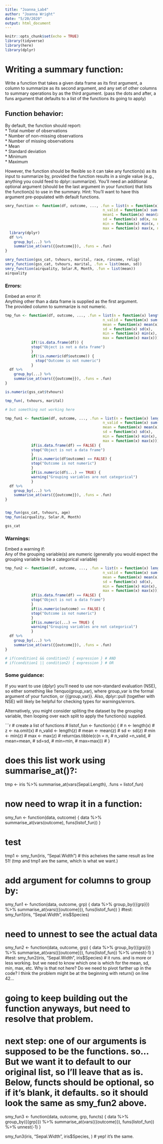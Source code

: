 ```yaml
---
title: "Joanna_Lab4"
author: "Joanna Wright"
date: "5/20/2020"
output: html_document
---
```


```r
knitr::opts_chunk$set(echo = TRUE)
library(tidyverse)
library(here)
library(dplyr)
```

# Writing a summary function:
Write a function that takes a given data frame as its first argument, a column to summarize as its second argument, and any set of other columns to summary operations by as the third argument. (pass the dots and after, a funs argument that defaults to a list of the functions its going to apply)

## Function behavior:
By default, the function should report:  
* Total number of observations  
* Number of non-missing observations  
* Number of missing observations  
* Mean  
* Standard deviation  
* Minimum  
* Maximum  

However, the function should be flexible so it can take any function(s) as its input to summarize by, provided the function results in a single value (e.g., anything you could feed to dplyr::summarize). You’ll need an additional optional argument (should be the last argument in your function) that lists the function(s) to use in the summary. Hint: You’ll want to have this argument pre-populated with default functions.


```r

smry_function <- function(df, outcome, ..., .fun = list(n = function(x) length(x),
                                             n_valid = function(x) sum(!is.na(x)),
                                             mean1 = function(x) mean(x, na.rm = TRUE),
                                             sd = function(x) sd(x, na.rm = TRUE),
                                             min = function(x) min(x, na.rm = TRUE),
                                             max = function(x) max(x, na.rm = TRUE))) {
  library(dplyr)
  df %>% 
    group_by(...) %>% 
    summarise_at(vars({{outcome}}), .funs = .fun)
}

smry_function(gss_cat, tvhours, marital, race, rincome, relig)
smry_function(gss_cat, tvhours, marital, .fun = list(mean, sd))
smry_function(airquality, Solar.R, Month, .fun = list(mean))
airquality

```

### Errors:  
Embed an error if:  
Anything other than a data frame is supplied as the first argument.  
The provided column to summarize is not numeric. 

```r

tmp_fun <- function(df, outcome, ..., .fun = list(n = function(x) length(x),
                                             n_valid = function(x) sum(!is.na(x)),
                                             mean = function(x) mean(x),
                                             sd = function(x) sd(x),
                                             min = function(x) min(x),
                                             max = function(x) max(x))) {
            if(!is.data.frame(df)) { 
            stop("Object is not a data frame")
            } 
            if(!is.numeric(df$outcome)) {
              stop("Outcome is not numeric")
            } 
  df %>% 
    group_by(...) %>% 
    summarise_at(vars({{outcome}}), .funs = .fun)
}

is.numeric(gss_cat$tvhours)

tmp_fun(, tvhours, marital)

# but something not working here


```

```r


tmp_fun1 <- function(df, outcome, ..., .fun = list(n = function(x) length(x),
                                             n_valid = function(x) sum(!is.na(x)),
                                             mean = function(x) mean(x),
                                             sd = function(x) sd(x),
                                             min = function(x) min(x),
                                             max = function(x) max(x))) {
            if(is.data.frame(df) == FALSE) { 
            stop("Object is not a data frame")
            } 
            if(is.numeric(df$outcome) == FALSE) { 
            stop("Outcome is not numeric")
            } 
            if(is.numeric(df$...) == TRUE) { 
            warning("Grouping variables are not categorical")
            } 
  df %>% 
    group_by(...) %>% 
    summarise_at(vars({{outcome}}), .funs = .fun)
}


tmp_fun(gss_cat, tvhours, age)
tmp_fun(airquality, Solar.R, Month)

gss_cat


```



### Warnings:  
Embed a warning if:  
Any of the grouping variable(s) are numeric (generally you would expect the grouping variable to be a categorical variable)  

```r

tmp_fun2 <- function(df, outcome, ..., .fun = list(n = function(x) length(x),
                                             n_valid = function(x) sum(!is.na(x)),
                                             mean = function(x) mean(x),
                                             sd = function(x) sd(x),
                                             min = function(x) min(x),
                                             max = function(x) max(x))) {
            if(is.data.frame(df) == FALSE) { 
            stop("Object is not a data frame")
            } 
            if(is.numeric(outcome) == FALSE) { 
            stop("Outcome is not numeric")
            } 
            if(is.numeric(...) == TRUE) { 
            warning("Grouping variables are not categorical")
            } 
  df %>% 
    group_by(...) %>% 
    summarise_at(vars({{outcome}}), .funs = .fun)
}

# if(condition1 && condition2) { expression } # AND 
# if(condition1 || condition2) { expression } # OR 


```


### Some guidance:  
If you want to use {dplyr} you’ll need to use non-standard evaluation (NSE), so either something like !!enquo(group_var), where group_var is the formal argument of your function, or {{group_var}}. Also, dplyr::pull (together with NSE) will likely be helpful for checking types for warnings/errors.

Alternatively, you might consider spliting the dataset by the grouping variable, then looping over each split to apply the function(s) supplied.


```r

# create a list of functions 
# listof_fun <- function(x) {
#   n <- length(x)
#   z <- na.omit(x)
#   n_valid <- length(z)
#   mean <- mean(z)
#   sd <- sd(z)
#   min <- min(z)
#   max <- max(z) 
#   return(as.tibble(c(n = n, 
#                      n_valid =n_valid, 
#                      mean=mean,
#                      sd=sd,
#                      min=min,
#                      max=max)))
# }

# does this list work using summarise_at()?: 
tmp <- iris %>% 
  summarise_at(vars(Sepal.Length), .funs = listof_fun)

# now need to wrap it in a function: 
smy_fun <- function(data, outcome) {
  data %>%
    summarise_at(vars(outcome), funs(listof_fun))
} 

# test
tmp1 <- smy_fun(iris, "Sepal.Width")
# this acheives the same result as line 51! (tmp and tmp1 are the same, which is what we want.)

# add argument for columns to group by: 
smy_fun1 <- function(data, outcome, grp) {
  data %>%
    group_by({{grp}}) %>%
    summarise_at(vars({{outcome}}), funs(listof_fun))
} 
#test: 
smy_fun1(iris, "Sepal.Width", iris$Species)

# need to unnest to see the actual data
smy_fun2 <- function(data, outcome, grp) {
  data %>%
    group_by({{grp}}) %>%
    summarise_at(vars({{outcome}}), funs(listof_fun)) %>%
    unnest(-1)
} 
#test: 
smy_fun2(iris, "Sepal.Width", iris$Species)
# it runs. and is more or less working. but we need to know which one is which for the mean, sd, min, max, etc. Why is that not here? Do we need to pivot farther up in the code? I think the problem might be at the beginning with return() on line 42... 

# going to keep building out the function anyways, but need to resolve that problem. 

# next step: one of our arguments is supposed to be the functions. so...  But we want it to default to our original list, so I'll leave that as is. Below, functs should be optional, so if it's blank, it defaults. so it should look the same as smy_fun2 above. 

smy_fun3 <- function(data, outcome, grp, functs) {
  data %>%
    group_by({{grp}}) %>%
    summarise_at(vars({{outcome}}), funs(listof_fun)) %>%
    unnest(-1)
} 

smy_fun3(iris, "Sepal.Width", iris$Species, )
# yep! it's the same. 



